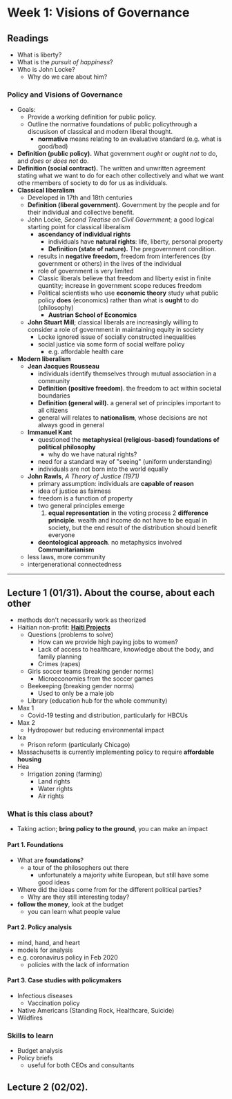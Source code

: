 # Week 1: Visions of Governance

## Readings
- What is liberty?
- What is the _pursuit of happiness_?
- Who is John Locke?
    - Why do we care about him?

### Policy and Visions of Governance

- Goals:
    - Provide a working definition for public policy.
    - Outline the normative foundations of public policythrough a discusison of classical and modern liberal thought.
        - **normative** means relating to an evaluative standard (e.g. what is good/bad)
- **Definition (public policy).** What government _ought_ or _ought not_ to do, and _does_ or _does not_ do.
- **Definition (social contract).** The written and unwritten agreement stating what we want to do for each other collectively and what we want othe rmembers of society to do for us as individuals.
- **Classical liberalism**
    - Developed in 17th and 18th centuries
    - **Definition (liberal government).** Government by the people and for their individual and collective benefit.
    - John Locke, _Second Treatise on Civil Government_; a good logical starting point for classical liberalism
        - **ascendancy of individual rights**
            - individuals have **natural rights**: life, liberty, personal property
            - **Definition (state of nature).** The pregovernment condition.
        - results in **negative freedom**, freedom from interferences (by government or others) in the lives of the individual
        - role of government is very limited
        - Classic liberals believe that freedom and liberty exist in finite quantity; increase in government scope reduces freedom
        - Political scientists who use **economic theory** study what public policy **does** (economics) rather than what is **ought** to do (philosophy)
            - **Austrian School of Economics**
    - **John Stuart Mill**; classical liberals are increasingly willing to consider a role of government in maintaining equity in society
        - Locke ignored issue of socially constructed inequalities
        - social justice via some form of social welfare policy
            - e.g. affordable health care
- **Modern liberalism**
    - **Jean Jacques Rousseau**
        - individuals identify themselves through mutual association in a community
        - **Definition (positive freedom)**. the freedom to act within societal boundaries
        - **Definition (general will).** a general set of principles important to all citizens
        - general will relates to **nationalism**, whose decisions are not always good in general
    - **Immanuel Kant**
        - questioned the **metaphysical (religious-based) foundations of political philosophy**
            - why do we have natural rights?
        - need for a standard way of "seeing" (uniform understanding)
        - individuals are not born into the world equally
    - **John Rawls**, _A Theory of Justice (1971)_
        - primary assumption: individuals are **capable of reason**
        - idea of justice as fairness
        - freedom is a function of property
        - two general principles emerge
            1. **equal representation** in the voting process
            2 **difference principle**. wealth and income do not have to be equal in society, but the end result of the distribution should benefit everyone
        - **deontological approach**. no metaphysics involved
**Communitarianism**
    - less laws, more community
    - intergenerational connectedness


---

## Lecture 1 (01/31). About the course, about each other
- methods don't necessarily work as theorized
- Haitian non-profit: [**Haiti Projects**](https://haitiprojects.org/)
    - Questions (problems to solve)
        - How can we provide high paying jobs to women?
        - Lack of access to healthcare, knowledge about the body, and family planning
        - Crimes (rapes)
    - Girls soccer teams (breaking gender norms)
        - Microeconomies from the soccer games
    - Beekeeping (breaking gender norms)
        - Used to only be a male job
    - Library (education hub for the whole community)
- Max 1
    - Covid-19 testing and distribution, particularly for HBCUs
- Max 2
    - Hydropower but reducing environmental impact
- Ixa
    - Prison reform (particularly Chicago)
- Massachusetts is currently implementing policy to require **affordable housing**
- Hea
    - Irrigation zoning (farming)
        - Land rights
        - Water rights
        - Air rights

### What is this class about?
- Taking action; **bring policy to the ground**, you can make an impact 

#### Part 1. Foundations
- What are **foundations**?
    - a tour of the philosophers out there
        - unfortunately a majority white European, but still have some good ideas
- Where did the ideas come from for the different political parties?
    - Why are they still interesting today?
- **follow the money**, look at the budget
    - you can learn what people value

#### Part 2. Policy analysis
- mind, hand, and heart
- models for analysis
- e.g. coronavirus policy in Feb 2020
    - policies with the lack of information

#### Part 3. Case studies with policymakers
- Infectious diseases
    - Vaccination policy
- Native Americans (Standing Rock, Healthcare, Suicide)
- Wildfires

### Skills to learn
- Budget analysis
- Policy briefs
    - useful for both CEOs and consultants

## Lecture 2 (02/02).